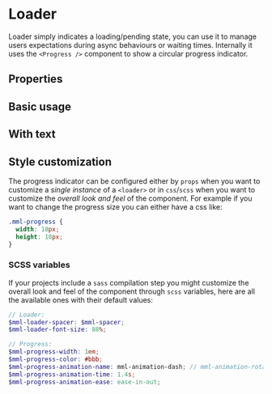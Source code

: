 

# Loader

Loader simply indicates a loading/pending state, you can use it to manage users expectations during async behaviours or waiting times. Internally it uses the `<Progress />` component to show a circular progress indicator.

## Properties

<Props of={Loader} />

## Basic usage

<Playground>
  <Loader loading={true} />
</Playground>

## With text

<Playground>
  <Loader loading={true} text="Please wait..." />
</Playground>

## Style customization

The progress indicator can be configured either by `props` when you want to customize a *single instance* of a `<loader>` or in `css`/`scss` when you want to customize the *overall look and feel* of the component. For example if you want to change the progress size you can either have a css like:

```css
.mml-progress {
  width: 18px;
  height: 18px;
}
```

### SCSS variables

If your projects include a `sass` compilation step you might customize the overall look and feel of the component through `scss` variables, here are all the available ones with their default values:

```scss
// Loader:
$mml-loader-spacer: $mml-spacer;
$mml-loader-font-size: 88%;

// Progress:
$mml-progress-width: 1em;
$mml-progress-color: #bbb;
$mml-progress-animation-name: mml-animation-dash; // mml-animation-rotate is also available
$mml-progress-animation-time: 1.4s;
$mml-progress-animation-ease: ease-in-out;
```
